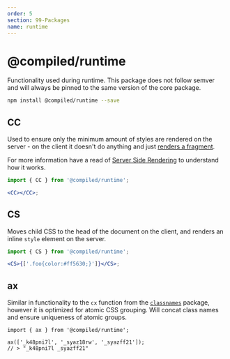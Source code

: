 ```yaml
---
order: 5
section: 99-Packages
name: runtime
---
```


# @compiled/runtime

Functionality used during runtime.
This package does not follow semver and will always be pinned to the same version of the core package.

```bash
npm install @compiled/runtime --save
```

## CC

Used to ensure only the minimum amount of styles are rendered on the server -
on the client it doesn't do anything and just [renders a fragment](https://reactjs.org/docs/fragments.html).

For more information have a read of [Server Side Rendering](/server-side-rendering#how-it-works) to understand how it works.

```jsx
import { CC } from '@compiled/runtime';

<CC></CC>;
```

## CS

Moves child CSS to the head of the document on the client,
and renders an inline `style` element on the server.

```jsx
import { CS } from '@compiled/runtime';

<CS>{['.foo{color:#ff5630;}']}</CS>;
```

## ax

Similar in functionality to the `cx` function from the [`classnames`](https://github.com/JedWatson/classnames) package,
however it is optimized for atomic CSS grouping.
Will concat class names and ensure uniqueness of atomic groups.

```tsx
import { ax } from '@compiled/runtime';

ax(['_k48pni7l', '_syaz18rw', '_syazff21']);
// > "_k48pni7l _syazff21"
```
